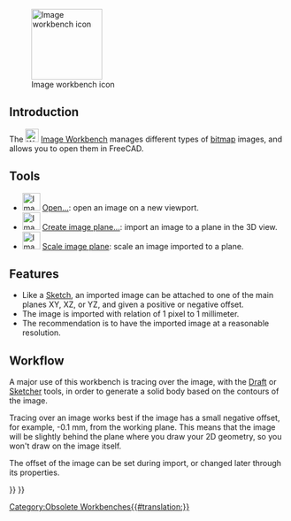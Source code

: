 <languages/>

{{Docnav
|
|
|IconL=
|IconR=
}}

{{VeryImportantMessage|The '''Image Workbench''' is no longer included after version 0.20.<br>
Its functionality has been integrated in [[Std_Base|Std Base]]. See [[Std_Import|Std Import]] and [[Std_ViewLoadImage|Std ViewLoadImage]].}}

[[Image:Workbench_Image.svg|thumb|128px|Image workbench icon]]

{{TOCright}}

== Introduction ==

The [[Image:Workbench_Image.svg|24px]] [[Image_Workbench|Image Workbench]] manages different types of [[bitmap|bitmap]] images, and allows you to open them in FreeCAD.

== Tools ==

* [[Image:Image_Open.svg|32px]] [[Image_Open|Open...]]: open an image on a new viewport.
* [[Image:Image_CreateImagePlane.svg|32px]] [[Image_CreateImagePlane|Create image plane...]]: import an image to a plane in the 3D view.
* [[Image:Image_Scaling.svg|32px]] [[Image_Scaling|Scale image plane]]: scale an image imported to a plane.

== Features ==

* Like a [[Sketcher_Workbench|Sketch]], an imported image can be attached to one of the main planes XY, XZ, or YZ, and given a positive or negative offset.
* The image is imported with relation of 1 pixel to 1 millimeter.
* The recommendation is to have the imported image at a reasonable resolution.

== Workflow ==

A major use of this workbench is tracing over the image, with the [[Draft_Workbench|Draft]] or [[Sketcher_Workbench|Sketcher]] tools, in order to generate a solid body based on the contours of the image.

Tracing over an image works best if the image has a small negative offset, for example, -0.1 mm, from the working plane. This means that the image will be slightly behind the plane where you draw your 2D geometry, so you won't draw on the image itself.

The offset of the image can be set during import, or changed later through its properties.


<div class="mw-translate-fuzzy">
{{docnav/cs|Raytracing Workbench/cs|Draft Workbench/cs}}
</div>

{{Image Tools navi{{#translation:}}}}
{{Userdocnavi{{#translation:}}}}
[[Category:Obsolete Workbenches{{#translation:}}]]